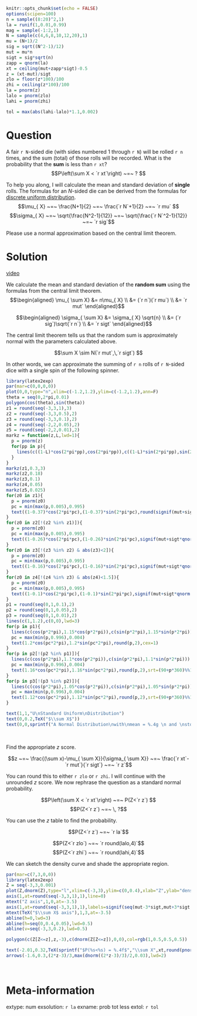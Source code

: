 ```r
knitr::opts_chunk$set(echo = FALSE)
options(scipen=100)
n = sample((8:20)^2,1)
la = runif(1,0.01,0.99)
mag = sample(-1:2,1)
N = sample(c(4,6,8,10,12,20),1)
mu = (N+1)/2
sig = sqrt((N^2-1)/12)
mut = mu*n
sigt = sig*sqrt(n)
zapp = qnorm(la)
xt = ceiling(mut+zapp*sigt)-0.5
z = (xt-mut)/sigt
zlo = floor(z*100)/100
zhi = ceiling(z*100)/100
la = pnorm(z)
lalo = pnorm(zlo)
lahi = pnorm(zhi)

tol = max(abs(lahi-lalo)*1.1,0.002)

```

Question
========

A fair `r N`-sided die (with sides numbered 1 through `r N`) will be rolled `r n` times, and the sum (total) of those rolls will be recorded. What is the probability that the **sum** is less than `r xt`?
$$P\left(\sum X < `r xt`\right) ~=~ ? $$

To help you along, I will calculate the mean and standard deviation of **single** rolls. The formulas for an $N$-sided die can be derived from the formulas for [discrete uniform distribution](https://en.wikipedia.org/wiki/Discrete_uniform_distribution).
$$\mu_{ X} ~=~ \frac{N+1}{2} ~=~ \frac{`r N`+1}{2} ~=~ `r mu` $$
$$\sigma_{ X} ~=~ \sqrt{\frac{N^2-1}{12}} ~=~ \sqrt{\frac{`r N`^2-1}{12}} ~=~ `r sig`$$

Please use a normal approximation based on the central limit theorem. 


Solution
========

[video](https://vimeo.com/531941885){target="_blank"}

We calculate the mean and standard deviation of the **random sum** using the formulas from the central limit theorem.
$$\begin{aligned}
\mu_{ \sum X} &= n\mu_{ X} \\
&= (`r n`)(`r mu`) \\
&= `r mut`
\end{aligned}$$

$$\begin{aligned}
\sigma_{ \sum X} &= \sigma_{ X} \sqrt{n} \\
&= (`r sig`)\sqrt{`r n`} \\
&= `r sigt`
\end{aligned}$$

The central limit theorem tells us that the random sum is approximately normal with the parameters calculated above.

$$\sum X \sim N(`r mut`,\,`r sigt`) $$

In other words, we can approximate the summing of `r n` rolls of `r N`-sided dice with a single spin of the following spinner.


```r
library(latex2exp)
par(mar=c(0,0,0,0))
plot(0,0,type="n",xlim=c(-1.2,1.2),ylim=c(-1.2,1.2),ann=F)
theta = seq(0,2*pi,0.01)
polygon(cos(theta),sin(theta))
z1 = round(seq(-3,3,1),3)
z2 = round(seq(-3,3,0.5),2)
z3 = round(seq(-3,3,0.1),2)
z4 = round(seq(-2,2,0.05),2)
z5 = round(seq(-2,2,0.01),2)
markz = function(z,L,lwd=1){
  p = pnorm(z)
  for(pp in p){
    lines(c((1-L)*cos(2*pi*pp),cos(2*pi*pp)),c((1-L)*sin(2*pi*pp),sin(2*pi*pp)),lwd=lwd)
  }
}
markz(z1,0.3,3)
markz(z2,0.18)
markz(z3,0.1)
markz(z4,0.05)
markz(z5,0.025)
for(z0 in z1){
  p = pnorm(z0)
  pc = min(max(p,0.005),0.995)
  text((1-0.37)*cos(2*pi*pc),(1-0.37)*sin(2*pi*pc),round(signif(mut+sigt*qnorm(p),4),6),cex=0.9)
}
for(z0 in z2[!(z2 %in% z1)]){
  p = pnorm(z0)
  pc = min(max(p,0.005),0.995)
  text((1-0.26)*cos(2*pi*pc),(1-0.26)*sin(2*pi*pc),signif(mut+sigt*qnorm(p),4),cex=0.9)
}
for(z0 in z3[!(z3 %in% z2) & abs(z3)<2]){
  p = pnorm(z0)
  pc = min(max(p,0.005),0.995)
  text((1-0.16)*cos(2*pi*pc),(1-0.16)*sin(2*pi*pc),signif(mut+sigt*qnorm(p),4),srt=(90+p*360)%%180-90,cex=0.9)
}
for(z0 in z4[!(z4 %in% z3) & abs(z4)<1.5]){
  p = pnorm(z0)
  pc = min(max(p,0.005),0.995)
  text((1-0.1)*cos(2*pi*pc),(1-0.1)*sin(2*pi*pc),signif(mut+sigt*qnorm(p),4),srt=(90+p*360)%%180-90,cex=0.6)
}
p1 = round(seq(0,1,0.1),2)
p2 = round(seq(0,1,0.05),2)
p3 = round(seq(0,1,0.01),2)
lines(c(1,1.2),c(0,0),lwd=3)
for(p in p1){
  lines(c(cos(p*2*pi),1.15*cos(p*2*pi)),c(sin(p*2*pi),1.15*sin(p*2*pi)))
  pc = max(min(p,0.996),0.004)
  text(1.2*cos(pc*2*pi),1.2*sin(pc*2*pi),round(p,2),cex=1)
}
for(p in p2[!(p2 %in% p1)]){
  lines(c(cos(p*2*pi),1.1*cos(p*2*pi)),c(sin(p*2*pi),1.1*sin(p*2*pi)))
  pc = max(min(p,0.996),0.004)
  text(1.16*cos(pc*2*pi),1.16*sin(pc*2*pi),round(p,2),srt=(90+p*360)%%180-90,cex=0.8)
}
for(p in p3[!(p3 %in% p2)]){
  lines(c(cos(p*2*pi),1.05*cos(p*2*pi)),c(sin(p*2*pi),1.05*sin(p*2*pi)))
  pc = max(min(p,0.996),0.004)
  text(1.12*cos(pc*2*pi),1.12*sin(pc*2*pi),round(p,2),srt=(90+p*360)%%180-90,cex=0.8)
}

text(1,1,"U\nStandard Uniform\nDistribution")
text(0,0.2,TeX("$\\sum X$"))
text(0,0,sprintf("A Normal Distribution\nwith\nmean = %.4g \n and \nstdev = %.4g",mut,sigt))
```
\

Find the appropriate $z$ score.

$$z ~=~ \frac{(\sum x)-\mu_{ \sum X}}{\sigma_{ \sum X}} ~=~ \frac{`r xt`-`r mut`}{`r sigt`} ~=~ `r z`$$

You can round this to either `r zlo` or `r zhi`. I will continue with the unrounded $z$ score. We now rephrase the question as a standard normal probability.

$$P\left(\sum X < `r xt`\right) ~=~ P(Z<`r z`) $$
$$P(Z<`r z`) ~=~ \, ?$$

You can use the $z$ table to find the probability.

$$P(Z<`r z`) ~=~ `r la`$$

$$P(Z<`r zlo`) ~=~ `r round(lalo,4)`$$
$$P(Z<`r zhi`) ~=~ `r round(lahi,4)`$$

We can sketch the density curve and shade the appropriate region.

```r
par(mar=c(7,3,0,0))
library(latex2exp)
Z = seq(-3,3,0.001)
plot(Z,dnorm(Z),type="l",xlim=c(-3,3),ylim=c(0,0.4),xlab="Z",ylab="density",axes=F,ann=F,lwd=3)
axis(1,at=round(seq(-3,3,1),1),line=0)
mtext("Z axis",1,0,at=-3.5)
axis(1,at=round(seq(-3,3,1),1),labels=signif(seq(mut-3*sigt,mut+3*sigt,length.out=7),3),line=3)
mtext(TeX("$\\sum X$ axis"),1,3,at=-3.5)
abline(h=0,lwd=3)
abline(h=seq(0,0.4,0.05),lwd=0.5)
abline(v=seq(-3,3,0.2),lwd=0.5)

polygon(c(Z[Z<=z],z,-3),c(dnorm(Z[Z<=z]),0,0),col=rgb(1,0.5,0.5,0.5))

text(-2.01,0.32,TeX(sprintf("$P(%s<%s) = %.4f$","\\sum X",xt,round(pnorm(z),4))))
arrows(-1.6,0.3,(2*z-3)/3,max(dnorm((2*z-3)/3)/2,0.03),lwd=2)
```
\


Meta-information
================
extype: num
exsolution: `r la`
exname: prob tot less
extol: `r tol`
